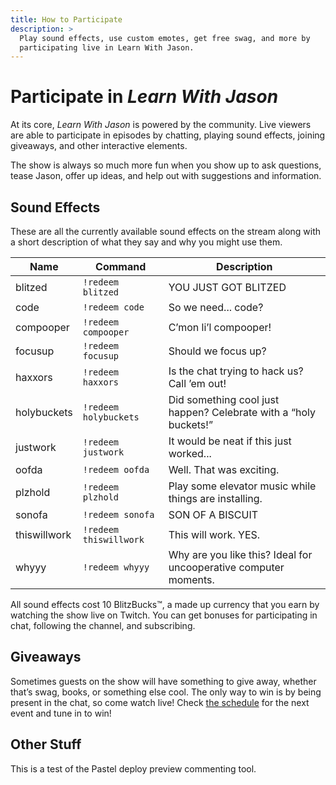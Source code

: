 ```yaml
---
title: How to Participate
description: >
  Play sound effects, use custom emotes, get free swag, and more by
  participating live in Learn With Jason.
---
```



# Participate in _Learn With Jason_

At its core, _Learn With Jason_ is powered by the community. Live viewers are able to participate in episodes by chatting, playing sound effects, joining giveaways, and other interactive elements.

The show is always so much more fun when you show up to ask questions, tease Jason, offer up ideas, and help out with suggestions and information.

## Sound Effects

These are all the currently available sound effects on the stream along with a short description of what they say and why you might use them.

| Name         | Command                | Description                                                      |
| ------------ | ---------------------- | ---------------------------------------------------------------- |
| blitzed      | `!redeem blitzed`      | YOU JUST GOT BLITZED                                             |
| code         | `!redeem code`         | So we need... code?                                              |
| compooper    | `!redeem compooper`    | C’mon li’l compooper!                                            |
| focusup      | `!redeem focusup`      | Should we focus up?                                              |
| haxxors      | `!redeem haxxors`      | Is the chat trying to hack us? Call ’em out!                     |
| holybuckets  | `!redeem holybuckets`  | Did something cool just happen? Celebrate with a “holy buckets!” |
| justwork     | `!redeem justwork`     | It would be neat if this just worked...                          |
| oofda        | `!redeem oofda`        | Well. That was exciting.                                         |
| plzhold      | `!redeem plzhold`      | Play some elevator music while things are installing.            |
| sonofa       | `!redeem sonofa`       | SON OF A BISCUIT                                                 |
| thiswillwork | `!redeem thiswillwork` | This will work. YES.                                             |
| whyyy        | `!redeem whyyy`        | Why are you like this? Ideal for uncooperative computer moments. |

All sound effects cost 10 BlitzBucks™, a made up currency that you earn by watching the show live on Twitch. You can get bonuses for participating in chat, following the channel, and subscribing.

## Giveaways

Sometimes guests on the show will have something to give away, whether that’s swag, books, or something else cool. The only way to win is by being present in the chat, so come watch live! Check [the schedule](/schedule) for the next event and tune in to win!

## Other Stuff

This is a test of the Pastel deploy preview commenting tool.
